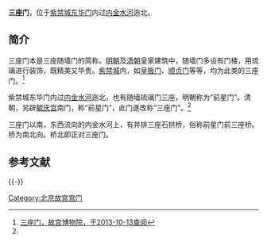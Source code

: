 '''三座门'''，位于[[紫禁城|紫禁城]][[东华门|东华门]]内过[[内金水河|内金水河]]迤北。

==简介==
三座门本是三座随墙门的简称。[[明朝|明朝]]及[[清朝|清朝]]皇家建筑中，随墙门多设有门楼，用琉璃进行装饰，既精美又华贵。[[紫禁城|紫禁城]]内，如[[宁寿宫|皇极门]]、[[御花园_(北京故宫)|顺贞门]]等等，均为此类的三座门。<ref name=ggbwy>[http://www.dpm.org.cn/shtml/320/@/30439.html 三座门，故宫博物院，于2013-10-13查阅]{{dead link|date=2018年5月 |bot=InternetArchiveBot |fix-attempted=yes }}</ref>

紫禁城东华门内过[[内金水河|内金水河]]迤北，也有随墙琉璃门三座，明朝称为“前星门”。清朝，另辟[[毓庆宫|毓庆宫]]南门，称“前星门”，此门遂改称“三座门”。<ref name=ggbwy/>

三座门以南，东西流向的内金水河上，有并排三座石拱桥，俗称前星门前三座桥。桥为南北向。桥北即正对三座门。

== 参考文献 ==
{{Reflist}}

{{-}}
{{Geographic Location
|西北 = [[上驷院|上驷院]]<br />[[上驷院|御马厩]]（[[清史馆|清史西馆]]）
|北 = [[南三所|南三所]]
|東北 =[[会典馆|会典馆]]（[[清史馆|清史馆]]）
|西 = 
|中央 = '''三座门'''
|東 = 
|西南 = [[传心殿|传心殿]]
|南 = [[内金水河|内金水河]]
|東南 = [[国史馆_(清朝)|国史馆]]书库（[[清史馆|清史馆]]书库）<br>[[国史馆_(清朝)|国史馆]]（[[清史馆|清史馆]]）
}}

[[Category:北京故宫宫门|Category:北京故宫宫门]]